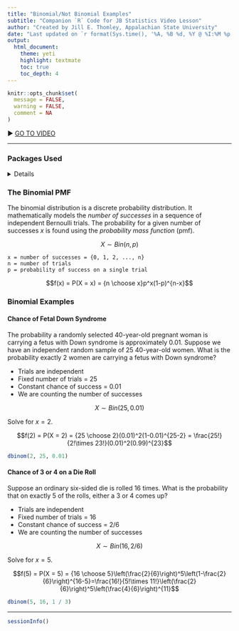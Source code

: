 ```yaml
---
title: "Binomial/Not Binomial Examples"
subtitle: "Companion `R` Code for JB Statistics Video Lesson"
author: "Created by Jill E. Thomley, Appalachian State University"
date: "Last updated on `r format(Sys.time(), '%A, %B %d, %Y @ %I:%M %p')`"
output:
  html_document:
    theme: yeti
    highlight: textmate
    toc: true
    toc_depth: 4
---
```


```r
knitr::opts_chunk$set(
  message = FALSE,
  warning = FALSE,
  comment = NA
)
```

&#9654; [GO TO VIDEO](https://youtu.be/UJFIZY0xx_s)

***

### Packages Used

<details>
```r
# no packages are required
```
</details>

### The Binomial PMF

The binomial distribution is a discrete probability distribution. It mathematically models the *number of successes* in a sequence of independent Bernoulli trials. The probability for a given number of successes $x$ is found using the *probability mass function* (pmf).

$$X \sim Bin(n,p)$$

    x = number of successes = {0, 1, 2, ..., n}
    n = number of trials
    p = probability of success on a single trial

$$f(x) = P(X = x) = {n \choose x}p^x(1-p)^{n-x}$$

### Binomial Examples

#### Chance of Fetal Down Syndrome

The probability a randomly selected 40-year-old pregnant woman is carrying a fetus with Down syndrome is approximately 0.01. Suppose we have an independent random sample of 25 40-year-old women. What is the probability exactly 2 women are carrying a fetus with Down syndrome?

* Trials are independent
* Fixed number of trials = 25
* Constant chance of success = 0.01
* We are counting the number of successes


$$X \sim Bin(25,0.01)$$

Solve for $x = 2$.

$$f(2) = P(X = 2) = {25 \choose 2}(0.01)^2(1-0.01)^{25-2} = \frac{25!}{2!\times 23!}(0.01)^2(0.99)^{23}$$

```r
dbinom(2, 25, 0.01)
```

#### Chance of 3 or 4 on a Die Roll

Suppose an ordinary six-sided die is rolled 16 times. What is the probability that on exactly 5 of the rolls, either a 3 or 4 comes up?

* Trials are independent
* Fixed number of trials = 16
* Constant chance of success = 2/6
* We are counting the number of successes

$$X \sim Bin(16, 2/6)$$

Solve for $x = 5$.

$$f(5) = P(X = 5) = {16 \choose 5}\left(\frac{2}{6}\right)^5\left(1-\frac{2}{6}\right)^{16-5}=\frac{16!}{5!\times 11!}\left(\frac{2}{6}\right)^5\left(\frac{4}{6}\right)^{11}$$

```r
dbinom(5, 16, 1 / 3)
```

***
```r
sessionInfo()
```
